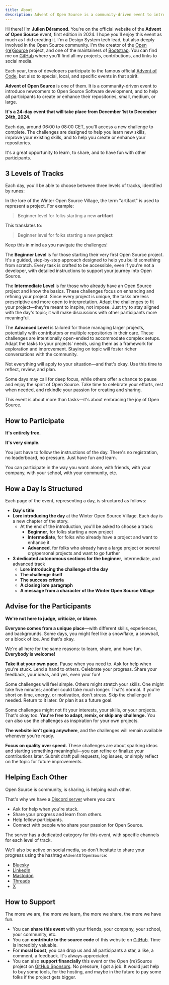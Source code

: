 ```yaml
---
title: About
description: Advent of Open Source is a community-driven event to introduce newcomers to Open Source Software development, and to help all participants to create or enhance their repositories.
---
```



Hi there! I'm **Julien Déramond**. You're on the official website of the **Advent of Open Source** event, first edition in 2024. I hope you'll enjoy this event as much as I did creating it.
I'm a Design System tech lead, but also deeply involved in the Open Source community. I'm the creator of the [Open \{re\}Source](https://openresource.dev) project, and one of the maintainers of [Bootstrap](https://getbootstrap.com). You can find me on [GitHub](https://github.com/julien-deramond) where you'll find all my projects, contributions, and links to social media.

Each year, tons of developers participate to the famous official [Advent of Code](https://adventofcode.com), but also to special, local, and specific events in that spirit.

**Advent of Open Source** is one of them. It is a community-driven event to introduce newcomers to Open Source Software development, and to help all participants to create or enhance their repositories, small, medium, or large.

**It's a 24-day event that will take place from December 1st to December 24th, 2024.**

Each day, around 06:00 to 08:00 CET, you'll access a new challenge to complete. The challenges are designed to help you learn new skills, improve your existing skills, and to help you create or enhance your repositories.

It's a great opportunity to learn, to share, and to have fun with other participants.

## 3 Levels of Tracks

Each day, you'll be able to choose between three levels of tracks, identified by runes:

<Runes />

<Aside>
In the lore of the Winter Open Source Village, the term "artifact" is used to represent a project. For example:

> Beginner level for folks starting a new **artifact**

This translates to:

> Beginner level for folks starting a new **project**

Keep this in mind as you navigate the challenges!

</Aside>

The **Beginner Level** is for those starting their very first Open Source project. It's a guided, step-by-step approach designed to help you build something from scratch. Every task is crafted to be accessible, even if you're not a developer, with detailed instructions to support your journey into Open Source.

The **Intermediate Level** is for those who already have an Open Source project and know the basics. These challenges focus on enhancing and refining your project. Since every project is unique, the tasks are less prescriptive and more open to interpretation. Adapt the challenges to fit your project—they're meant to inspire, not impose. Just try to stay aligned with the day's topic; it will make discussions with other participants more meaningful.

The **Advanced Level** is tailored for those managing larger projects, potentially with contributors or multiple repositories in their care. These challenges are intentionally open-ended to accommodate complex setups. Adapt the tasks to your projects' needs, using them as a framework for exploration and improvement. Staying on topic will foster richer conversations with the community.

Not everything will apply to your situation—and that's okay. Use this time to reflect, review, and plan.

Some days may call for deep focus, while others offer a chance to pause and enjoy the spirit of Open Source. Take time to celebrate your efforts, rest when needed, and rekindle your passion for creating and sharing.

This event is about more than tasks—it's about embracing the joy of Open Source.

## How to Participate

**It's entirely free.**

**It's very simple.**

You just have to follow the instructions of the day. There's no registration, no leaderboard, no pressure. Just have fun and learn.

You can participate in the way you want: alone, with friends, with your company, with your school, with your community, etc.

## How a Day Is Structured

Each page of the event, representing a day, is structured as follows:
- **Day's title**
- **Lore introducing the day** at the Winter Open Source Village. Each day is a new chapter of the story.
  - At the end of the introduction, you'll be asked to choose a track:
    - **Beginner**, for folks starting a new project
    - **Intermediate**, for folks who already have a project and want to enhance it
    - **Advanced**, for folks who already have a large project or several org/personal projects and want to go further
- **3 dedicated autonomous sections for the beginner**, intermediate, and advanced track
  - **Lore introducing the challenge of the day**
  - **The challenge itself**
  - **The success criteria**
  - **A closing lore paragraph**
  - **A message from a character of the Winter Open Source Village**

## Advise for the Participants

**We're not here to judge, criticize, or blame.**

**Everyone comes from a unique place**—with different skills, experiences, and backgrounds. Some days, you might feel like a snowflake, a snowball, or a block of ice. And that's okay.

We're all here for the same reasons: to learn, share, and have fun. **Everybody is welcome!**

**Take it at your own pace.** Pause when you need to. Ask for help when you're stuck. Lend a hand to others. Celebrate your progress. Share your feedback, your ideas, and yes, even your fun!

Some challenges will feel simple. Others might stretch your skills. One might take five minutes; another could take much longer. That's normal. If you're short on time, energy, or motivation, don't stress. Skip the challenge if needed. Return to it later. Or plan it as a future goal.

Some challenges might not fit your interests, your skills, or your projects. That's okay too. **You're free to adapt, remix, or skip any challenge.** You can also use the challenges as inspiration for your own projects.

**The website isn't going anywhere**, and the challenges will remain available whenever you're ready.

**Focus on quality over speed.** These challenges are about sparking ideas and starting something meaningful—you can refine or finalize your contributions later. Submit draft pull requests, log issues, or simply reflect on the topic for future improvements.

## Helping Each Other

Open Source is community, is sharing, is helping each other.

That's why we have a [Discord server](https://discord.gg/fpUDwEMGwE) where you can:
- Ask for help when you're stuck.
- Share your progress and learn from others.
- Help fellow participants.
- Connect with people who share your passion for Open Source.

The server has a dedicated category for this event, with specific channels for each level of track.

We'll also be active on social media, so don't hesitate to share your progress using the hashtag `#AdventOfOpenSource`:
- [Bluesky](https://bsky.app/profile/openresource.dev)
- [LinkedIn](https://linkedin.com/company/open-re-source/)
- [Mastodon](https://fosstodon.org/@openresource)
- [Threads](https://www.threads.net/@openresource)
- [X](https://x.com/open_resource)

## How to Support

The more we are, the more we learn, the more we share, the more we have fun.

* You can **share this event** with your friends, your company, your school, your community, etc.
* You can **contribute to the source code** of this website on [GitHub](https://github.com/Open-reSource/adventofopensource.com). Time is incredibly valuable.
* For **moral boost**, you can drop us and all participants a star, a like, a comment, a feedback. It's always appreciated.
* You can also **support financially** this event or the Open \{re\}Source project on [GitHub Sponsors](https://github.com/sponsors/Open-reSource). No pressure, I got a job. It would just help to buy some tools, for the hosting, and maybe in the future to pay some folks if the project gets bigger.
